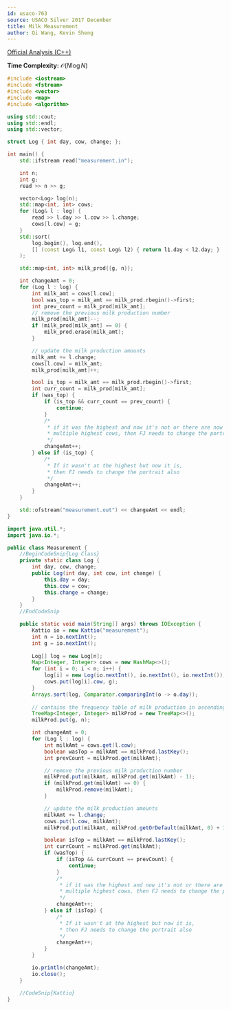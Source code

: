 ```yaml
---
id: usaco-763
source: USACO Silver 2017 December
title: Milk Measurement
author: Qi Wang, Kevin Sheng
---
```


[Official Analysis (C++)](http://www.usaco.org/current/data/sol_measurement_silver_dec17.html)

**Time Complexity:** $\mathcal{O}(N\log N)$

<LanguageSection>
<CPPSection>

```cpp
#include <iostream>
#include <fstream>
#include <vector>
#include <map>
#include <algorithm>

using std::cout;
using std::endl;
using std::vector;

struct Log { int day, cow, change; };

int main() {
	std::ifstream read("measurement.in");

	int n;
	int g;
	read >> n >> g;

	vector<Log> log(n);
	std::map<int, int> cows;
	for (Log& l : log) {
		read >> l.day >> l.cow >> l.change;
		cows[l.cow] = g;
	}
	std::sort(
		log.begin(), log.end(),
		[] (const Log& l1, const Log& l2) { return l1.day < l2.day; }
	);

	std::map<int, int> milk_prod{{g, n}};

	int changeAmt = 0;
	for (Log l : log) {
		int milk_amt = cows[l.cow];
		bool was_top = milk_amt == milk_prod.rbegin()->first;
		int prev_count = milk_prod[milk_amt];
		// remove the previous milk production number
		milk_prod[milk_amt]--;
		if (milk_prod[milk_amt] == 0) {
			milk_prod.erase(milk_amt);
		}

		// update the milk production amounts
		milk_amt += l.change;
		cows[l.cow] = milk_amt;
		milk_prod[milk_amt]++;

		bool is_top = milk_amt == milk_prod.rbegin()->first;
		int curr_count = milk_prod[milk_amt];
		if (was_top) {
			if (is_top && curr_count == prev_count) {
				continue;
			}
			/*
			 * if it was the highest and now it's not or there are now
			 * multiple highest cows, then FJ needs to change the portrait
			 */
			changeAmt++;
		} else if (is_top) {
			/*
			 * If it wasn't at the highest but now it is,
			 * then FJ needs to change the portrait also
			 */
			changeAmt++;
		}
	}

	std::ofstream("measurement.out") << changeAmt << endl;
}
```

</CPPSection>
<JavaSection>

```java
import java.util.*;
import java.io.*;

public class Measurement {
	//BeginCodeSnip{Log Class}
	private static class Log {
		int day, cow, change;
		public Log(int day, int cow, int change) {
			this.day = day;
			this.cow = cow;
			this.change = change;
		}
	}
	//EndCodeSnip

	public static void main(String[] args) throws IOException {
		Kattio io = new Kattio("measurement");
		int n = io.nextInt();
		int g = io.nextInt();
		
		Log[] log = new Log[n];
		Map<Integer, Integer> cows = new HashMap<>();
		for (int i = 0; i < n; i++) {
			log[i] = new Log(io.nextInt(), io.nextInt(), io.nextInt());
			cows.put(log[i].cow, g);
		}
		Arrays.sort(log, Comparator.comparingInt(o -> o.day));
		
		// contains the frequency table of milk production in ascending order
		TreeMap<Integer, Integer> milkProd = new TreeMap<>();
		milkProd.put(g, n);

		int changeAmt = 0;
		for (Log l : log) {
			int milkAmt = cows.get(l.cow);
			boolean wasTop = milkAmt == milkProd.lastKey();
			int prevCount = milkProd.get(milkAmt);

			// remove the previous milk production number
			milkProd.put(milkAmt, milkProd.get(milkAmt) - 1);
			if (milkProd.get(milkAmt) == 0) {
				milkProd.remove(milkAmt);
			}

			// update the milk production amounts
			milkAmt += l.change;
			cows.put(l.cow, milkAmt);
			milkProd.put(milkAmt, milkProd.getOrDefault(milkAmt, 0) + 1);

			boolean isTop = milkAmt == milkProd.lastKey();
			int currCount = milkProd.get(milkAmt);
			if (wasTop) {
				if (isTop && currCount == prevCount) {
					continue;
				}
				/*
				 * if it was the highest and now it's not or there are now
				 * multiple highest cows, then FJ needs to change the portrait
				 */
				changeAmt++;
			} else if (isTop) {
				/*
				 * If it wasn't at the highest but now it is,
				 * then FJ needs to change the portrait also
				 */
				changeAmt++;
			}
		}

		io.println(changeAmt);
		io.close();
	}

	//CodeSnip{Kattio}
}
```

</JavaSection>
</LanguageSection>
